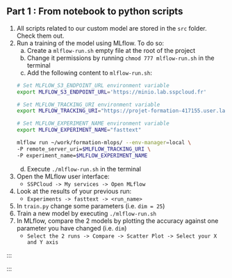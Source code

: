 :::{.nonincremental}
:::: {.callout-tip collapse="true" icon=false}
## Part 1 : From notebook to python scripts

1. All scripts related to our custom model are stored in the `src` folder. Check them out.
2. Run a training of the model using MLflow. To do so:
    a. Create a `mlflow-run.sh` empty file at the root of the project
    b. Change it permissions by running `chmod 777 mlflow-run.sh` in the terminal
    c. Add the following content to `mlflow-run.sh`:

    ```sh
    # Set MLFLOW_S3_ENDPOINT_URL environment variable
    export MLFLOW_S3_ENDPOINT_URL='https://minio.lab.sspcloud.fr'

    # Set MLFLOW_TRACKING_URI environment variable
    export MLFLOW_TRACKING_URI="https://projet-formation-417155.user.lab.sspcloud.fr"

    # Set MLFLOW_EXPERIMENT_NAME environment variable
    export MLFLOW_EXPERIMENT_NAME="fasttext"

    mlflow run ~/work/formation-mlops/ --env-manager=local \
    -P remote_server_uri=$MLFLOW_TRACKING_URI \
    -P experiment_name=$MLFLOW_EXPERIMENT_NAME

    ```

    d. Execute `./mlflow-run.sh` in the terminal
3. Open the MLflow user interface: 
    + `SSPCloud -> My services -> Open MLflow`
4. Look at the results of your previous run:
    + `Experiments -> fasttext -> <run_name>`
5. In `train.py` change some parameters (i.e. `dim = 25`)
6. Train a new model by executing `./mlflow-run.sh`
7. In MLflow, compare the 2 models by plotting the accuracy against one parameter you have changed (i.e. `dim`)
    + `Select the 2 runs -> Compare -> Scatter Plot -> Select your X and Y axis`
::::
:::


:::

:::

<!-- - leur faire logger des params ou metrics en plus

1. From notebook to python scripts + run
2. Autolog versus manual log 
3. Model delivery with onboarded preprocessing (notebook comme romain sur ex precedent fetch + pred) -->
